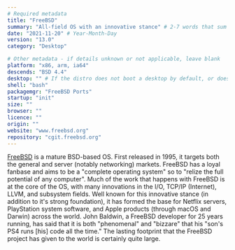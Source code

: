 ```yaml
---
# Required metadata
title: "FreeBSD"
summary: "All-field OS with an innovative stance" # 2-7 words that sum up the distribution
date: "2021-11-20" # Year-Month-Day
version: "13.0"
category: "Desktop"

# Other metadata - if details unknown or not applicable, leave blank
platform: "x86, arm, ia64"
descends: "BSD 4.4"
desktop: "" # If the distro does not boot a desktop by default, or doesn't ship one, leave 'desktop' blank
shell: "bash"
packagemgr: "FreeBSD Ports"
startup: "init"
size: ""
browser: ""
licence: ""
origin: ""
website: "www.freebsd.org"
repository: "cgit.freebsd.org"
---
```


[FreeBSD](https://www.freebsd.org) is a mature BSD-based OS. First released in 1995, it targets both the general and server (notably networking) markets. FreeBSD has a loyal fanbase and aims to be a "complete operating system" so to "relize the full potential of any computer". Much of the work that happens with FreeBSD is at the core of the OS, with many innovations in the I/O, TCP/IP (Internet), LLVM, and subsystem fields. Well known for this innovative stance (in addition to it's strong foundation), it has formed the base for Netflix servers, PlayStation system software, and Apple products (through macOS and Darwin) across the world. John Baldwin, a FreeBSD developer for 25 years running, has said that it is both "phenomenal" and "bizzare" that his "son's PS4 runs [his] code all the time." The lasting footprint that the FreeBSD project has given to the world is certainly quite large.
